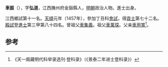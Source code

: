'''車振'''（{{bd|1420年||？}}），字'''弘道'''，江西撫州府金谿縣人，[[明朝|明朝]]政治人物。進士出身。

江西鄉試第十一名。[[天顺_(明朝)|天順]]元年（1457年），參加丁丑科[[會試|會試]]，得[[貢士|貢士]]第七十二名。[[殿試|殿試]]登[[進士|進士]]第三甲第八十四名。曾祖父[[車集義|車集義]]。祖父[[車萬琛|車萬琛]]。父亲[[車用寬|車用寬]]<ref>《天一阁藏明代科举录选刊·登科录》（《景泰二年进士登科录》）</ref>。

==参考==
{{reflist}}
{{明朝人物小作品}}
{{天順元年丁丑科殿試金榜}}